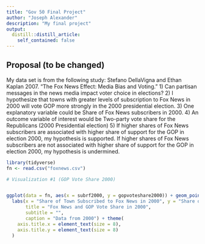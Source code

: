 ```yaml
---
title: "Gov 50 Final Project"
author: "Joseph Alexander"
description: "My final project"
output:
  distill::distill_article: 
    self_contained: false
---
```


  

## Proposal (to be changed)

My data set is from the following study: Stefano DellaVigna and Ethan Kaplan 2007. "The Fox News Effect: Media Bias and Voting." 1) Can partisan messages in the news media impact voter choice in elections? 2) I hypothesize that towns with greater levels of subscription to Fox News in 2000 will vote GOP more strongly in the 2000 presidential election. 3) One explanatory variable could be Share of Fox News subscribers in 2000. 4) An outcome variable of interest would be Two-party vote share for the Republicans (2000 Presidential election) 5) If higher shares of Fox News subscribers are associated with higher share of support for the GOP in election 2000, my hypothesis is supported. If higher shares of Fox News subscribers are not associated with higher share of support for the GOP in election 2000, my hypothesis is undermined.


```r
library(tidyverse)
fn <- read.csv("foxnews.csv")

# Visualization #1 (GOP Vote Share 2000)


ggplot(data = fn, aes(x = subrf2000, y = gopvoteshare2000)) + geom_point() + geom_smooth() +
  labs(x = "Share of Town Subscribed to Fox News in 2000", y = "Share of Town which voted GOP in 2000",
       title = "Fox News and GOP Vote Share in 2000",
       subtitle = "",
       caption = "Data from 2000") + theme(
    axis.title.x = element_text(size = 8),
    axis.title.y = element_text(size = 8)
  )
```

